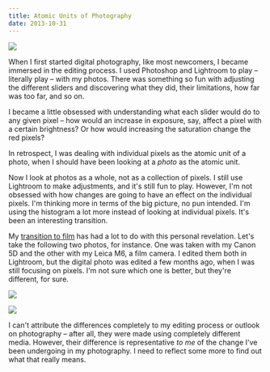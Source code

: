 ```yaml
---
title: Atomic Units of Photography
date: 2013-10-31
---
```


![](./3303F8015D3E4D4C8231B8AA3DE437B5.jpg)

When I first started digital photography, like most newcomers, I became immersed in the editing process. I used Photoshop and Lightroom to play – literally play – with my photos. There was something so fun with adjusting the different sliders and discovering what they did, their limitations, how far was too far, and so on.

I became a little obsessed with understanding what each slider would do to any given pixel – how would an increase in exposure, say, affect a pixel with a certain brightness? Or how would increasing the saturation change the red pixels?

In retrospect, I was dealing with individual pixels as the atomic unit of a photo, when I should have been looking at a _photo_ as the atomic unit.

Now I look at photos as a whole, not as a collection of pixels. I still use Lightroom to make adjustments, and it's still fun to play. However, I'm not obsessed with how changes are going to have an effect on the individual pixels. I'm thinking more in terms of the big picture, no pun intended. I'm using the histogram a lot more instead of looking at individual pixels. It's been an interesting transition.

My [transition to film](/blog/film) has had a lot to do with this personal revelation. Let's take the following two photos, for instance. One was taken with my Canon 5D and the other with my Leica M6, a film camera. I edited them both in Lightroom, but the digital photo was edited a few months ago, when I was still focusing on pixels. I'm not sure which one is better, but they're different, for sure.

![](./19598DFEE827464EBDA40E3FEDCEDAA7.jpg)

![](./3E0FC331D383463E98D4446017DD608B.jpg)

I can't attribute the differences completely to my editing process or outlook on photography – after all, they were made using completely different media. However, their difference is representative _to me_ of the change I've been undergoing in my photography. I need to reflect some more to find out what that really means.
